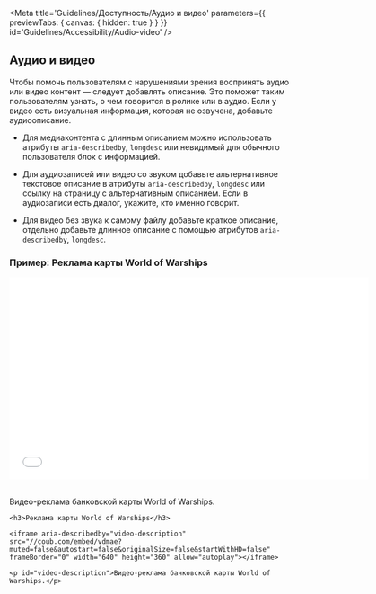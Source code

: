 
<Meta
    title='Guidelines/Доступность/Аудио и видео'
    parameters={{ previewTabs: { canvas: { hidden: true } } }}
    id='Guidelines/Accessibility/Audio-video'
/>

## Аудио и видео

Чтобы помочь пользователям с нарушениями зрения воспринять аудио или видео контент — следует добавлять описание. Это поможет таким пользователям узнать, о чем говорится в ролике или в аудио. Если у видео есть визуальная информация, которая не озвучена, добавьте аудиоописание.

-   Для медиаконтента с длинным описанием можно использовать атрибуты `aria-describedby`, `longdesc` или невидимый для обычного пользователя блок с информацией.

-   Для аудиозаписей или видео со звуком добавьте альтернативное текстовое описание в атрибуты `aria-describedby`, `longdesc` или ссылку на страницу с альтернативным описанием. Если в аудиозаписи есть диалог, укажите, кто именно говорит.

-   Для видео без звука к самому файлу добавьте краткое описание, отдельно добавьте длинное описание с помощью атрибутов `aria-describedby`, `longdesc`.

### Пример: Реклама карты World of Warships

<iframe
    aria-describedby='video-description'
    src='//coub.com/embed/vdmae?muted=false&autostart=false&originalSize=false&startWithHD=false'
    frameBorder='0'
    width='640'
    height='360'
    allow='autoplay'
></iframe>
<br />
<br />
<p id='video-description'>Видео-реклама банковской карты World of Warships.</p>

```tsx
<h3>Реклама карты World of Warships</h3>

<iframe aria-describedby="video-description" src="//coub.com/embed/vdmae?muted=false&autostart=false&originalSize=false&startWithHD=false" frameBorder="0" width="640" height="360" allow="autoplay"></iframe>

<p id="video-description">Видео-реклама банковской карты World of Warships.</p>
```
